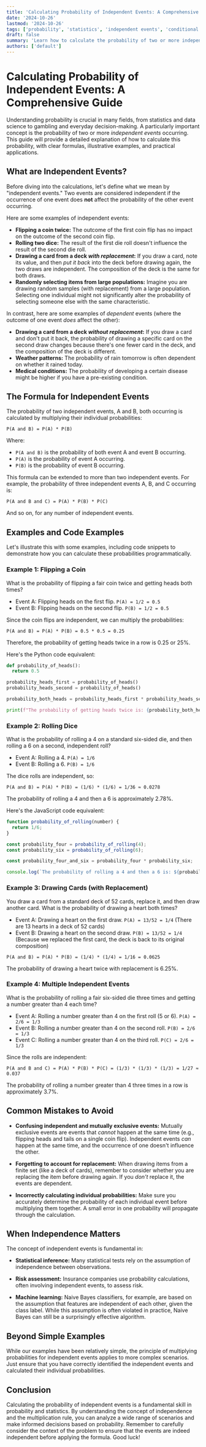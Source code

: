 ```yaml
---
title: 'Calculating Probability of Independent Events: A Comprehensive Guide'
date: '2024-10-26'
lastmod: '2024-10-26'
tags: ['probability', 'statistics', 'independent events', 'conditional probability', 'math', 'data science']
draft: false
summary: 'Learn how to calculate the probability of two or more independent events occurring, with clear explanations, formulas, and practical examples.  Understand the fundamental concepts and apply them to real-world scenarios.'
authors: ['default']
---
```


# Calculating Probability of Independent Events: A Comprehensive Guide

Understanding probability is crucial in many fields, from statistics and data science to gambling and everyday decision-making.  A particularly important concept is the probability of two or more *independent events* occurring. This guide will provide a detailed explanation of how to calculate this probability, with clear formulas, illustrative examples, and practical applications.

## What are Independent Events?

Before diving into the calculations, let's define what we mean by "independent events."  Two events are considered independent if the occurrence of one event does **not** affect the probability of the other event occurring.

Here are some examples of independent events:

*   **Flipping a coin twice:** The outcome of the first coin flip has no impact on the outcome of the second coin flip.
*   **Rolling two dice:** The result of the first die roll doesn't influence the result of the second die roll.
*   **Drawing a card from a deck *with replacement*:** If you draw a card, note its value, and then *put it back* into the deck before drawing again, the two draws are independent. The composition of the deck is the same for both draws.
*   **Randomly selecting items from large populations:**  Imagine you are drawing random samples (with replacement) from a large population. Selecting one individual might not significantly alter the probability of selecting someone else with the same characteristic.

In contrast, here are some examples of *dependent* events (where the outcome of one event *does* affect the other):

*   **Drawing a card from a deck *without replacement*:**  If you draw a card and don't put it back, the probability of drawing a specific card on the second draw changes because there's one fewer card in the deck, and the composition of the deck is different.
*   **Weather patterns:** The probability of rain tomorrow is often dependent on whether it rained today.
*   **Medical conditions:** The probability of developing a certain disease might be higher if you have a pre-existing condition.

## The Formula for Independent Events

The probability of two independent events, A and B, both occurring is calculated by multiplying their individual probabilities:

```
P(A and B) = P(A) * P(B)
```

Where:

*   `P(A and B)` is the probability of both event A and event B occurring.
*   `P(A)` is the probability of event A occurring.
*   `P(B)` is the probability of event B occurring.

This formula can be extended to more than two independent events.  For example, the probability of three independent events A, B, and C occurring is:

```
P(A and B and C) = P(A) * P(B) * P(C)
```

And so on, for any number of independent events.

## Examples and Code Examples

Let's illustrate this with some examples, including code snippets to demonstrate how you can calculate these probabilities programmatically.

### Example 1: Flipping a Coin

What is the probability of flipping a fair coin twice and getting heads both times?

*   Event A: Flipping heads on the first flip.  `P(A) = 1/2 = 0.5`
*   Event B: Flipping heads on the second flip.  `P(B) = 1/2 = 0.5`

Since the coin flips are independent, we can multiply the probabilities:

`P(A and B) = P(A) * P(B) = 0.5 * 0.5 = 0.25`

Therefore, the probability of getting heads twice in a row is 0.25 or 25%.

Here's the Python code equivalent:

```python
def probability_of_heads():
  return 0.5

probability_heads_first = probability_of_heads()
probability_heads_second = probability_of_heads()

probability_both_heads = probability_heads_first * probability_heads_second

print(f"The probability of getting heads twice is: {probability_both_heads}") # Output: 0.25
```

### Example 2: Rolling Dice

What is the probability of rolling a 4 on a standard six-sided die, and then rolling a 6 on a second, independent roll?

*   Event A: Rolling a 4. `P(A) = 1/6`
*   Event B: Rolling a 6. `P(B) = 1/6`

The dice rolls are independent, so:

`P(A and B) = P(A) * P(B) = (1/6) * (1/6) = 1/36 ≈ 0.0278`

The probability of rolling a 4 and then a 6 is approximately 2.78%.

Here's the JavaScript code equivalent:

```javascript
function probability_of_rolling(number) {
  return 1/6;
}

const probability_four = probability_of_rolling(4);
const probability_six = probability_of_rolling(6);

const probability_four_and_six = probability_four * probability_six;

console.log(`The probability of rolling a 4 and then a 6 is: ${probability_four_and_six}`); // Output: 0.027777777777777776
```

### Example 3: Drawing Cards (with Replacement)

You draw a card from a standard deck of 52 cards, replace it, and then draw another card. What is the probability of drawing a heart both times?

*   Event A: Drawing a heart on the first draw. `P(A) = 13/52 = 1/4` (There are 13 hearts in a deck of 52 cards)
*   Event B: Drawing a heart on the second draw. `P(B) = 13/52 = 1/4` (Because we replaced the first card, the deck is back to its original composition)

`P(A and B) = P(A) * P(B) = (1/4) * (1/4) = 1/16 = 0.0625`

The probability of drawing a heart twice with replacement is 6.25%.

### Example 4: Multiple Independent Events

What is the probability of rolling a fair six-sided die three times and getting a number greater than 4 each time?

* Event A: Rolling a number greater than 4 on the first roll (5 or 6). `P(A) = 2/6 = 1/3`
* Event B: Rolling a number greater than 4 on the second roll. `P(B) = 2/6 = 1/3`
* Event C: Rolling a number greater than 4 on the third roll. `P(C) = 2/6 = 1/3`

Since the rolls are independent:

`P(A and B and C) = P(A) * P(B) * P(C) = (1/3) * (1/3) * (1/3) = 1/27 ≈ 0.037`

The probability of rolling a number greater than 4 three times in a row is approximately 3.7%.

## Common Mistakes to Avoid

*   **Confusing independent and mutually exclusive events:**  Mutually exclusive events are events that *cannot* happen at the same time (e.g., flipping heads and tails on a single coin flip). Independent events *can* happen at the same time, and the occurrence of one doesn't influence the other.

*   **Forgetting to account for replacement:** When drawing items from a finite set (like a deck of cards), remember to consider whether you are replacing the item before drawing again. If you *don't* replace it, the events are dependent.

*   **Incorrectly calculating individual probabilities:** Make sure you accurately determine the probability of each individual event before multiplying them together. A small error in one probability will propagate through the calculation.

## When Independence Matters

The concept of independent events is fundamental in:

*   **Statistical inference:**  Many statistical tests rely on the assumption of independence between observations.

*   **Risk assessment:**  Insurance companies use probability calculations, often involving independent events, to assess risk.

*   **Machine learning:**  Naive Bayes classifiers, for example, are based on the assumption that features are independent of each other, given the class label.  While this assumption is often violated in practice, Naive Bayes can still be a surprisingly effective algorithm.

## Beyond Simple Examples

While our examples have been relatively simple, the principle of multiplying probabilities for independent events applies to more complex scenarios.  Just ensure that you have correctly identified the independent events and calculated their individual probabilities.

## Conclusion

Calculating the probability of independent events is a fundamental skill in probability and statistics.  By understanding the concept of independence and the multiplication rule, you can analyze a wide range of scenarios and make informed decisions based on probability.  Remember to carefully consider the context of the problem to ensure that the events are indeed independent before applying the formula.  Good luck!